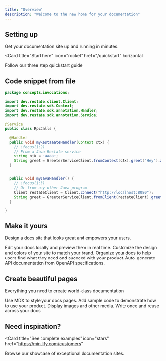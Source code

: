 ```yaml
---
title: "Overview"
description: "Welcome to the new home for your documentation"
---
```


## Setting up

Get your documentation site up and running in minutes.

<Card
  title="Start here"
  icon="rocket"
  href="/quickstart"
  horizontal
>
  Follow our three step quickstart guide.
</Card>

## Code snippet from file

```java RpcCalls.java {CODE_LOAD::../snippets/RpcCalls.java}
package concepts.invocations;

import dev.restate.client.Client;
import dev.restate.sdk.Context;
import dev.restate.sdk.annotation.Handler;
import dev.restate.sdk.annotation.Service;

@Service
public class RpcCalls {

  @Handler
  public void myRestaaateHandler(Context ctx) {
    // !focus(1:2)
    // From a Java Restate service
    String nik = "aaaa";
    String greet = GreeterServiceClient.fromContext(ctx).greet("Hey").await();
  }


  public void myJavaHandler() {
    // !focus(1:3)
    // Or from any other Java program
    Client restateClient = Client.connect("http://localhost:8080");
    String greet = GreeterServiceClient.fromClient(restateClient).greet("Hi");
  }

}
```

## Make it yours

Design a docs site that looks great and empowers your users.

<Columns cols={2}>
  <Card
    title="Edit locally"
    icon="pen-to-square"
    href="/development"
  >
    Edit your docs locally and preview them in real time.
  </Card>
  <Card
    title="Customize your site"
    icon="palette"
    href="/essentials/settings"
  >
    Customize the design and colors of your site to match your brand.
  </Card>
    <Card
    title="Set up navigation"
    icon="map"
    href="/essentials/navigation"
  >
    Organize your docs to help users find what they need and succeed with your product.
  </Card>
  <Card
    title="API documentation"
    icon="terminal"
    href="/api-reference/introduction"
  >
    Auto-generate API documentation from OpenAPI specifications.
  </Card>
</Columns>

## Create beautiful pages

Everything you need to create world-class documentation.

<Columns cols={2}>
  <Card
    title="Write with MDX"
    icon="pen-fancy"
    href="/essentials/markdown"
  >
    Use MDX to style your docs pages.
  </Card>
  <Card
    title="Code samples"
    icon="code"
    href="/essentials/code"
  >
    Add sample code to demonstrate how to use your product.
  </Card>
  <Card
    title="Images"
    icon="image"
    href="/essentials/images"
  >
    Display images and other media.
  </Card>
  <Card
    title="Reusable snippets"
    icon="recycle"
    href="/essentials/reusable-snippets"
  >
    Write once and reuse across your docs.
  </Card>
</Columns>

## Need inspiration?

<Card
  title="See complete examples"
  icon="stars"
  href="https://mintlify.com/customers"
>
  Browse our showcase of exceptional documentation sites.
</Card>
